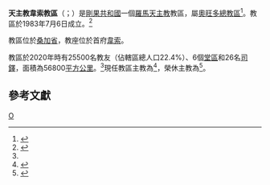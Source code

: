 {{Multiple issues|
{{Primarysources|time=2020-05-31T12:19:39+00:00}}
{{Refimprove|time=2020-05-31T12:19:39+00:00}}
}}
{{Infobox Roman Catholic diocese
|Roman Catholic Diocese of = 天主教韋索教區
|Latin name of diocese = Dioecesis Uessitana
|border = catholic
|location =[[剛果共和國|剛果共和國]]
|territory = [[桑加省|桑加省]]
|population = 25500（2020年）
|area = {{convert|56800|km2|sqmi|lk=on|disp=x|（|，2020年）}}
|parishes = 6（2020年）
|secular priests = 26位[[司鐸|司鐸]]（2020年）
|rite = [[羅馬禮|羅馬禮]]
|patron = 
|province = [[天主教奧旺多總教區|奧旺多]]
|established = 1983年7月6日
|cathedral = 聖伯多祿格肋凡主教座堂
|co-cathedral =
|leadership = 主教
|website =
|pope = {{incumbent pope}}
|ordinary = {{link-en|毅夫·瑪利亞·莫諾|Yves Marie Monot}}
|coadjutor bishop =
|auxiliary = 
|emeritus = {{link-en|哈威·伊圖瓦|Hervé Itoua}}
|map = [[File:Congo_-_Diocesi_di_Ouesso.png|250px]]
|map_caption =教區管轄圖
}}

'''天主教韋索教區'''（{{lang-la|Dioecesis Uessitana}}；{{lang-fr|Diocèse de Ouesso}}）是[[剛果共和國|剛果共和國]]一個[[羅馬天主教|羅馬天主教]]教區，屬[[天主教奧旺多總教區|奧旺多總教區]]<ref name="Vatican20200530">{{cite press release |title=Resignations and Appointments, 30.05.2020 |url=https://press.vatican.va/content/salastampa/en/bollettino/pubblico/2020/05/30/200530b.html |publisher=Holy See Press Office |accessdate=2020-05-30 |language=en |date=2020-05-30 |archivedate=2020-05-30 |archiveurl=https://web.archive.org/web/20200530165042/https://press.vatican.va/content/salastampa/en/bollettino/pubblico/2020/05/30/200530b.html |dead-url=no }}</ref>。教區於1983年7月6日成立。<ref>{{cite book |title=ACTA APOSTOLICAE SEDIS |volume=LXXV-I |year=1983 |publisher=Typis Polyglottis Vaticanis |pages=806-807 |url=https://www.vatican.va/archive/aas/documents/AAS-75-1983-I-ocr.pdf |accessdate=2020-05-31 |archiveurl=https://web.archive.org/web/20200531120450/https://www.vatican.va/archive/aas/documents/AAS-75-1983-I-ocr.pdf |archivedate=2020-05-31 |language=la |dead-url=no }}</ref>

教區位於[[桑加省|桑加省]]，教座位於首府[[韋索|韋索]]。

教區於2020年時有25500名教友（佔轄區總人口22.4%）、6個[[堂區|堂區]]和26名[[司鐸|司鐸]]，面積為56800[[平方公里|平方公里]]。<ref name="Vatican20200530" />現任教區主教為{{link-en|毅夫·瑪利亞·莫諾|Yves Marie Monot}}<ref>{{cite press release |title=RINUNCE E NOMINE, 14.06.2008 |url=https://press.vatican.va/content/salastampa/it/bollettino/pubblico/2008/06/14/0398/00939.html |publisher=Sala Stampa della Santa Sede |accessdate=2020-05-31 |archiveurl=https://web.archive.org/web/20200531115507/https://press.vatican.va/content/salastampa/it/bollettino/pubblico/2008/06/14/0398/00939.html |archivedate=2020-05-31 |language=it |date=2008-06-14 |dead-url=no }}</ref>，榮休主教為{{link-en|哈威·伊圖瓦|Hervé Itoua}}<ref>{{cite press release |title=RINUNCE E NOMINE, 22.04.2006 |url=https://press.vatican.va/content/salastampa/it/bollettino/pubblico/2006/04/22/0201/00579.html |publisher=Sala Stampa della Santa Sede |accessdate=2020-05-31 |archiveurl=https://web.archive.org/web/20200531115350/https://press.vatican.va/content/salastampa/it/bollettino/pubblico/2006/04/22/0201/00579.html |archivedate=2020-05-31 |language=it |date=2006-04-22 |dead-url=no }}</ref>。

==參考文獻==
{{reflist}}

{{剛果共和國天主教教區}}
[[Category:剛果共和國天主教教區|O]]